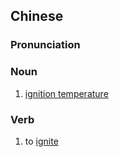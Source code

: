 {{also|燃点}}
==Chinese==
{{zh-forms|s=燃点}}

===Pronunciation===
{{zh-pron
|m=rándiǎn
|c=jin4 dim2
|cat=n,v
}}

===Noun===
{{zh-noun}}

# [[ignition temperature]]

===Verb===
{{zh-verb}}

# to [[ignite]]